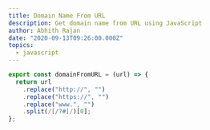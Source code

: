 ```yaml
---
title: Domain Name From URL
description: Get domain name from URL using JavaScript
author: Abhith Rajan
date: "2020-09-13T09:26:00.000Z"
topics:
  - javascript
---
```


```js
export const domainFromURL = (url) => {
  return url
    .replace("http://", "")
    .replace("https://", "")
    .replace("www.", "")
    .split(/[/?#]/)[0];
};
```
